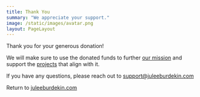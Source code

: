 ```yaml
---
title: Thank You
summary: "We appreciate your support."
image: /static/images/avatar.png
layout: PageLayout
---
```


Thank you for your generous donation! 

We will make sure to use the donated funds to further [our mission] and support
the [projects] that align with it. 

If you have any questions, please reach out to support@juleeburdekin.com 

Return to [juleeburdekin.com]

[our mission]: /mission
[projects]: /projects
[juleeburdekin.com]: /
